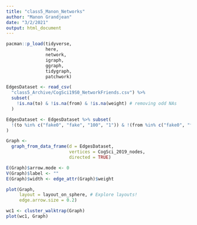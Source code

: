 ```yaml
---
title: "class5_Manon_Networks"
author: "Manon Grandjean"
date: "3/2/2021"
output: html_document
---
```


```r
pacman::p_load(tidyverse,
               here,
               network,
               igraph,
               ggraph,
               tidygraph,
               patchwork)
```


```r
EdgesDataset <- read_csv(
  "class5_Archive/CogSci19S0_NetworkFriends.csv") %>% 
  subset(
    !is.na(to) & !is.na(from) & !is.na(weight) # removing odd NAs
  )

EdgesDataset <- EdgesDataset %>% subset(
  !(to %in% c("fake0", "fake", "100", "1")) & !(from %in% c("fake0", "fake", "100", "1") & !is.na(to) & !is.na(from))
)
```

```r
Graph <-
  graph_from_data_frame(d = EdgesDataset,
                        vertices = CogSci_2019_nodes,
                        directed = TRUE)

E(Graph)$arrow.mode <- 0
V(Graph)$label <- ""
E(Graph)$width <- edge_attr(Graph)$weight

plot(Graph,
     layout = layout_on_sphere, # Explore layouts!
     edge.arrow.size = 0.2)

wc1 <- cluster_walktrap(Graph)
plot(wc1, Graph)
```

